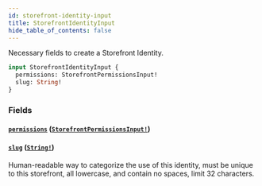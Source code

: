 ```yaml
---
id: storefront-identity-input
title: StorefrontIdentityInput
hide_table_of_contents: false
---
```



Necessary fields to create a Storefront Identity.

```graphql
input StorefrontIdentityInput {
  permissions: StorefrontPermissionsInput!
  slug: String!
}
```


### Fields

#### [`permissions`](#) ([`StorefrontPermissionsInput!`](/demand/api/graphql-admin/reference/inputs/storefront-permissions-input))




#### [`slug`](#) ([`String!`](/demand/api/graphql-admin/reference/scalars/string))

Human-readable way to categorize the use of this identity, must be unique to
this storefront, all lowercase, and contain no spaces, limit 32 characters.




